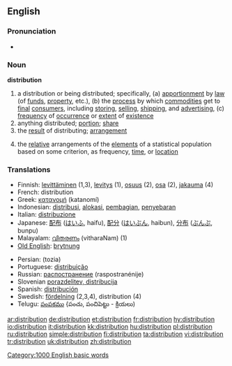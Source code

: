 ==English==

===Pronunciation===
*{{audio|en-us-distribution.ogg|Audio (US)}}

=== Noun ===
'''distribution'''

# a distribution or being distributed; specifically, (a) [[apportionment]] by [[law]] (of [[funds]], [[property]], etc.), (b) the [[process]] by which [[commodities]] get to [[final]] [[consumer]]s, including [[storing]], [[selling]], [[shipping]], and [[advertising]], (c) [[frequency]] of [[occurrence]] or [[extent]] of [[existence]]
# anything distributed; [[portion]]; [[share]]
# the [[result]] of distributing; [[arrangement]]
# {{statistics}} the [[relative]] arrangements of the [[elements]] of a statistical population based on some criterion, as frequency, [[time]], or [[location]]

=== Translations ===
{{top}}
*Finnish: [[levittäminen]] (1,3), [[levitys]] (1), [[osuus]] (2), [[osa#Finnish|osa]] (2), [[jakauma]] (4)
*French: distribution {{f}}
*Greek: [[κατανομή]] (katanomí) {{f}}
*Indonesian: [[distribusi]], [[alokasi]], [[bagi|pembagian]], [[sebar|penyebaran]]
*Italian: [[distribuzione]] {{f}}
*Japanese: [[配布]] ([[はいふ]], haifu), [[配分]] ([[はいぶん]], haibun), [[分布]] ([[ぶんぷ]], bunpu)
*Malayalam: [[വിതരണം]] (vitharaNam) (1)
*[[Old English]]: [[brytnung]] {{f}}
{{mid}}
*Persian: {{FAchar|[[توزیع]]}} (tozia)
*Portuguese: [[distribuição]]
*Russian: [[распостранение]] (raspostranénije) {{n}}
*Slovenian [[porazdelitev, distribucija]]
*Spanish: [[distribución]] {{f}}
*Swedish: [[fördelning]] (2,3,4), distribution (4)
*Telugu: [[పంపకము]] {పంచు, పంచిపెట్టు - క్రియలు)
{{bottom}}
[[Category:1000 English basic words]]

[[ar:distribution]]
[[de:distribution]]
[[et:distribution]]
[[fr:distribution]]
[[hy:distribution]]
[[io:distribution]]
[[it:distribution]]
[[kk:distribution]]
[[hu:distribution]]
[[pl:distribution]]
[[ru:distribution]]
[[simple:distribution]]
[[fi:distribution]]
[[ta:distribution]]
[[vi:distribution]]
[[tr:distribution]]
[[uk:distribution]]
[[zh:distribution]]